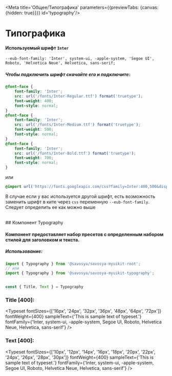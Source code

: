 
[//]: # (import {Typography} from "../packages/typography/src/parts/Title";)

<Meta title='Общее/Типографика' parameters={{previewTabs: {canvas: {hidden: true}}}} id='typography'/>

# Типографика

#### Используемый шрифт ``Inter``

`--eub-font-family: 'Inter', system-ui, -apple-system, 'Segoe UI', Roboto, 'Helvetica Neue', Helvetica, sans-serif;`

##### Чтобы подключить шрифт скачайте его и подключите:

```css
@font-face {
    font-family: 'Inter';
    src: url('/fonts/Inter-Regular.ttf') format('truetype');
    font-weight: 400;
    font-style: normal;
}
@font-face {
    font-family: 'Inter';
    src: url('/fonts/Inter-Medium.ttf') format('truetype');
    font-weight: 500;
    font-style: normal;
}
@font-face {
    font-family: 'Inter';
    src: url('/fonts/Inter-Bold.ttf') format('truetype');
    font-weight: 700;
    font-style: normal;
}
```

или

```css
@import url('https://fonts.googleapis.com/css?family=Inter:400,500&display=swap');
```

В случае если у вас используется другой шрифт, есть возможность заменить шрифт в ките через `css` переменную `--eub-font-family`.
<br/>
Следует определить ее как можно выше


<br/>
## Компонент Typography

#### Компонент предоставляет набор пресетов с определенным набором стилей для заголовком и текста.

##### Использование:

```jsx
import { Typography } from '@savosya/savosya-myuikit-root';
// или
import { Typography } from '@savosya/savosya-myuikit-typography';


const { Title, Text } = Typography
```

### Title [400]:

<Typeset
    fontSizes={['16px', '24px', '32px', '36px', '48px', '64px', '72px']}
    fontWeight={400}
    sampleText={'This is sample text of typeset.'}
    fontFamily={'Inter, system-ui, -apple-system, Segoe UI, Roboto, Helvetica Neue, Helvetica, sans-serif'}
/>

### Text [400]:

<Typeset
    fontSizes={['10px', '12px', '14px', '16px', '18px', '20px', '22px', '24px', '26px', '28px', '30px']}
    fontWeight={400}
    sampleText={'This is sample text of typeset.'}
    fontFamily={'Inter, system-ui, -apple-system, Segoe UI, Roboto, Helvetica Neue, Helvetica, sans-serif'}
/>

